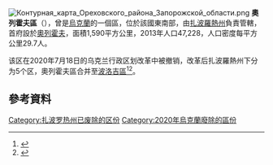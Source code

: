 [[Image:Контурная_карта_Ореховского_района_Запорожской_области.png|thumb]]
'''奧列霍夫區'''（{{lang-uk|Оріхівський район}}），曾是[[烏克蘭|烏克蘭]]的一個區，位於該國東南部，由[[扎波羅熱州|扎波羅熱州]]負責管轄，首府設於[[奧列霍夫|奧列霍夫]]，面積1,590平方公里，2013年人口47,228，人口密度每平方公里29.7人。

该区在2020年7月18日的乌克兰行政区划改革中被撤销，改革后扎波羅熱州下分为5个区，奧列霍夫區合并至[[波洛吉區|波洛吉區]]<ref>{{Cite news|title=Про утворення та ліквідацію районів. Постанова Верховної Ради України № 807-ІХ.|url=http://www.golos.com.ua/article/333466|access-date=2020-10-03|date=2020-07-18|website=Голос України|language=uk|archive-date=2021-07-09|archive-url=https://web.archive.org/web/20210709121303/http://www.golos.com.ua/article/333466}}</ref><ref name="2020_reform_maps">{{cite web |title=Нові райони: карти + склад |url=https://www.minregion.gov.ua/press/news/novi-rajony-karty-sklad/ |publisher=Міністерство розвитку громад та територій України |language=uk |access-date=2022-05-24 |archive-date=2021-03-02 |archive-url=https://web.archive.org/web/20210302224321/https://www.minregion.gov.ua/press/news/novi-rajony-karty-sklad/ }}</ref>。

==參考資料==
{{Reflist}}

{{Coord|47|41|13|N|35|46|45|E|display=title}}
{{Zaporizhia-geo-stub}}

[[Category:扎波罗热州已废除的区份|Category:扎波罗热州已废除的区份]]
[[Category:2020年烏克蘭廢除的區份|Category:2020年烏克蘭廢除的區份]]